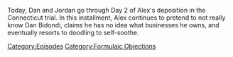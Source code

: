 {{DEFAULTSORT:
    #_EPISODE_0745:Formulaic Objections Part 10
}}{{Episode
    | title           = Formulaic Objections Part 10
    | caption         = [https://knowledgefight.libsyn.com/745-formulaic-objections-part-10 Listen to this episode on Libsyn]
    | episodeNumber   = 745
    | length          = 02:45:33
    | airDate         = November 9, 2022
    | episodeType     = [[:Category:Formulaic Objections|Formulaic Objections]]
    | appearance      = [[Chris Mattei]], [[Norm Pattis]], [[Rob Jacobson]], [[Glenn Beck]], [[Robbie Parker]]
    | previousEpisode = [[744: November 3, 2022]]
    | nextEpisode     = [[746: The Infowars All-Star Midterm Coverage Spectacular]]
}}

{{Stub}}

Today, Dan and Jordan go through Day 2 of Alex's deposition in the Connecticut trial. In this installment, Alex continues to pretend to not really know Dan Bidondi, claims he has no idea what businesses he owns, and eventually resorts to doodling to self-soothe.

[[Category:Episodes]]
[[Category:Formulaic Objections]]
